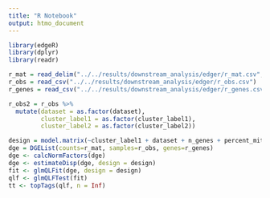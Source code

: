 ```yaml
---
title: "R Notebook"
output: htmo_document
---
```


```r
library(edgeR)
library(dplyr)
library(readr)
```


```r
r_mat = read_delim("../../results/downstream_analysis/edger/r_mat.csv", delim=" ", col_names=FALSE)
r_obs = read_csv("../../results/downstream_analysis/edger/r_obs.csv")
r_genes = read_csv("../../results/downstream_analysis/edger/r_genes.csv")
```

```r
r_obs2 = r_obs %>% 
  mutate(dataset = as.factor(dataset),
         cluster_label1 = as.factor(cluster_label1),
         cluster_label2 = as.factor(cluster_label2))

```


```r
design = model.matrix(~cluster_label1 + dataset + n_genes + percent_mito, data=r_obs)
dge = DGEList(counts=r_mat, samples=r_obs, genes=r_genes)
dge <- calcNormFactors(dge)
dge <- estimateDisp(dge, design = design)
fit <- glmQLFit(dge, design = design)
qlf <- glmQLFTest(fit)
tt <- topTags(qlf, n = Inf)

```